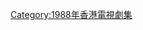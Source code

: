 {{cat year nav
| year = 1988
| cat = 亞視電視劇集
| sortkey = 亞視電視劇集
| article = 亞洲電視劇集
| in = 
}}


[[Category:1988年香港電視劇集|Category:1988年香港電視劇集]]